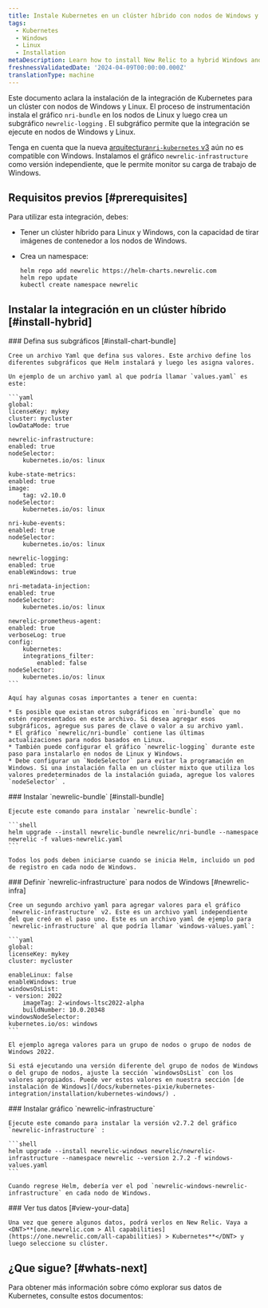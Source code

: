 ```yaml
---
title: Instale Kubernetes en un clúster híbrido con nodos de Windows y Linux
tags:
  - Kubernetes
  - Windows
  - Linux
  - Installation
metaDescription: Learn how to install New Relic to a hybrid Windows and Linux Kubernetes cluster.
freshnessValidatedDate: '2024-04-09T00:00:00.000Z'
translationType: machine
---
```


Este documento aclara la instalación de la integración de Kubernetes para un clúster con nodos de Windows y Linux. El proceso de instrumentación instala el gráfico `nri-bundle` en los nodos de Linux y luego crea un subgráfico `newrelic-logging` . El subgráfico permite que la integración se ejecute en nodos de Windows y Linux.

Tenga en cuenta que la nueva [arquitectura`nri-kubernetes` v3](/docs/kubernetes-pixie/kubernetes-integration/advanced-configuration/k8s-version2/changes-since-v3/) aún no es compatible con Windows. Instalamos el gráfico `newrelic-infrastructure` como versión independiente, que le permite monitor su carga de trabajo de Windows.

## Requisitos previos [#prerequisites]

Para utilizar esta integración, debes:

* Tener un clúster híbrido para Linux y Windows, con la capacidad de tirar imágenes de contenedor a los nodos de Windows.

* Crea un namespace:

  ```shell
  helm repo add newrelic https://helm-charts.newrelic.com
  helm repo update
  kubectl create namespace newrelic
  ```

## Instalar la integración en un clúster híbrido [#install-hybrid]

<Steps>
  <Step>
    ### Defina sus subgráficos [#install-chart-bundle]

    Cree un archivo Yaml que defina sus valores. Este archivo define los diferentes subgráficos que Helm instalará y luego les asigna valores.

    Un ejemplo de un archivo yaml al que podría llamar `values.yaml` es este:

    ```yaml
    global:
    licenseKey: mykey
    cluster: mycluster
    lowDataMode: true

    newrelic-infrastructure:
    enabled: true
    nodeSelector:
        kubernetes.io/os: linux

    kube-state-metrics:
    enabled: true
    image:
        tag: v2.10.0
    nodeSelector:
        kubernetes.io/os: linux

    nri-kube-events:
    enabled: true
    nodeSelector:
        kubernetes.io/os: linux

    newrelic-logging:
    enabled: true
    enableWindows: true

    nri-metadata-injection:
    enabled: true
    nodeSelector:
        kubernetes.io/os: linux

    newrelic-prometheus-agent:
    enabled: true
    verboseLog: true
    config:
        kubernetes:
        integrations_filter:
            enabled: false
    nodeSelector:
        kubernetes.io/os: linux
    ```

    Aquí hay algunas cosas importantes a tener en cuenta:

    * Es posible que existan otros subgráficos en `nri-bundle` que no estén representados en este archivo. Si desea agregar esos subgráficos, agregue sus pares de clave o valor a su archivo yaml.
    * El gráfico `newrelic/nri-bundle` contiene las últimas actualizaciones para nodos basados en Linux.
    * También puede configurar el gráfico `newrelic-logging` durante este paso para instalarlo en nodos de Linux y Windows.
    * Debe configurar un `NodeSelector` para evitar la programación en Windows. Si una instalación falla en un clúster mixto que utiliza los valores predeterminados de la instalación guiada, agregue los valores `nodeSelector` .
  </Step>

  <Step>
    ### Instalar `newrelic-bundle` [#install-bundle]

    Ejecute este comando para instalar `newrelic-bundle`:

    ```shell
    helm upgrade --install newrelic-bundle newrelic/nri-bundle --namespace newrelic -f values-newrelic.yaml
    ```

    Todos los pods deben iniciarse cuando se inicia Helm, incluido un pod de registro en cada nodo de Windows.
  </Step>

  <Step>
    ### Definir `newrelic-infrastructure` para nodos de Windows [#newrelic-infra]

    Cree un segundo archivo yaml para agregar valores para el gráfico `newrelic-infrastructure` v2. Este es un archivo yaml independiente del que creó en el paso uno. Este es un archivo yaml de ejemplo para `newrelic-infrastructure` al que podría llamar `windows-values.yaml`:

    ```yaml
    global:
    licenseKey: mykey
    cluster: mycluster

    enableLinux: false
    enableWindows: true
    windowsOsList:
    - version: 2022
        imageTag: 2-windows-ltsc2022-alpha
        buildNumber: 10.0.20348
    windowsNodeSelector:
    kubernetes.io/os: windows
    ```

    El ejemplo agrega valores para un grupo de nodos o grupo de nodos de Windows 2022.

    Si está ejecutando una versión diferente del grupo de nodos de Windows o del grupo de nodos, ajuste la sección `windowsOsList` con los valores apropiados. Puede ver estos valores en nuestra sección [de instalación de Windows](/docs/kubernetes-pixie/kubernetes-integration/installation/kubernetes-windows/) .
  </Step>

  <Step>
    ### Instalar gráfico `newrelic-infrastructure`

    Ejecute este comando para instalar la versión v2.7.2 del gráfico `newrelic-infrastructure` :

    ```shell
    helm upgrade --install newrelic-windows newrelic/newrelic-infrastructure --namespace newrelic --version 2.7.2 -f windows-values.yaml
    ```

    Cuando regrese Helm, debería ver el pod `newrelic-windows-newrelic-infrastructure` en cada nodo de Windows.
  </Step>

  <Step>
    ### Ver tus datos [#view-your-data]

    Una vez que genere algunos datos, podrá verlos en New Relic. Vaya a <DNT>**[one.newrelic.com > All capabilities](https://one.newrelic.com/all-capabilities) > Kubernetes**</DNT> y luego seleccione su clúster.
  </Step>
</Steps>

## ¿Que sigue? [#whats-next]

Para obtener más información sobre cómo explorar sus datos de Kubernetes, consulte estos documentos:

<DocTiles>
  <DocTile
    title="Learn about Kubernetes cluster"
    path="/docs/kubernetes-pixie/kubernetes-integration/understand-use-data/kubernetes-cluster-explorer/"
  />

  <DocTile
    title="Query your Kubernetes data"
    path="/docs/kubernetes-pixie/kubernetes-integration/understand-use-data/kubernetes-cluster-explorer"
  />

  <DocTile
    title="Set alerts on Kubernetes"
    path="/docs/kubernetes-pixie/kubernetes-integration/installation/k8s-prebuilt-alert-policies"
  />
</DocTiles>

